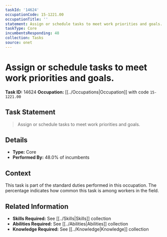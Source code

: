 ```yaml
---
taskId: '14624'
occupationCode: 15-1221.00
occupationTitle: ''
statement: Assign or schedule tasks to meet work priorities and goals.
taskType: Core
incumbentsResponding: 48
collection: Tasks
source: onet
---
```

# Assign or schedule tasks to meet work priorities and goals.

**Task ID:** 14624
**Occupation:** [[../Occupations|Occupation]] with code `15-1221.00`

## Task Statement

> Assign or schedule tasks to meet work priorities and goals.

## Details

- **Type:** Core
- **Performed By:** 48.0% of incumbents

## Context

This task is part of the standard duties performed in this occupation. The percentage indicates how common this task is among workers in the field.

## Related Information

- **Skills Required:** See [[../Skills|Skills]] collection
- **Abilities Required:** See [[../Abilities|Abilities]] collection
- **Knowledge Required:** See [[../Knowledge|Knowledge]] collection
